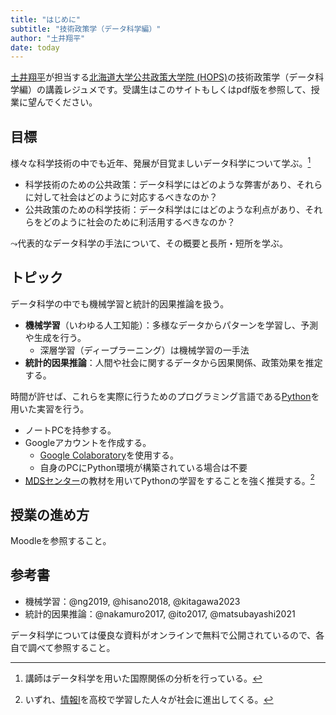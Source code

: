 ```yaml
---
title: "はじめに"
subtitle: "技術政策学（データ科学編）"
author: "土井翔平"
date: today
---
```


[土井翔平](https://shohei-doi.github.io)が担当する[北海道大学公共政策大学院 (HOPS)](https://www.hops.hokudai.ac.jp/)の技術政策学（データ科学編）の講義レジュメです。受講生はこのサイトもしくはpdf版を参照して、授業に望んでください。

## 目標

様々な科学技術の中でも近年、発展が目覚ましいデータ科学について学ぶ。^[講師はデータ科学を用いた国際関係の分析を行っている。]

- 科学技術のための公共政策：データ科学にはどのような弊害があり、それらに対して社会はどのように対応するべきなのか？
- 公共政策のための科学技術：データ科学はにはどのような利点があり、それらをどのように社会のために利活用するべきなのか？

$\leadsto$代表的なデータ科学の手法について、その概要と長所・短所を学ぶ。

## トピック

データ科学の中でも機械学習と統計的因果推論を扱う。

- **機械学習**（いわゆる人工知能）：多様なデータからパターンを学習し、予測や生成を行う。
  - 深層学習（ディープラーニング）は機械学習の一手法
- **統計的因果推論**：人間や社会に関するデータから因果関係、政策効果を推定する。

時間が許せば、これらを実際に行うためのプログラミング言語である[Python](https://www.python.org/)を用いた実習を行う。

- ノートPCを持参する。
- Googleアカウントを作成する。
  - [Google Colaboratory](https://colab.research.google.com/?hl=ja)を使用する。
  - 自身のPCにPython環境が構築されている場合は不要
- [MDSセンター](https://www.mdsc.hokudai.ac.jp/mds/learning-management-system/)の教材を用いてPythonの学習をすることを強く推奨する。^[いずれ、[情報I](https://www.mext.go.jp/a_menu/shotou/zyouhou/detail/1416756.htm)を高校で学習した人々が社会に進出してくる。]

## 授業の進め方

Moodleを参照すること。

## 参考書

- 機械学習：@ng2019, @hisano2018, @kitagawa2023
- 統計的因果推論：@nakamuro2017, @ito2017, @matsubayashi2021

データ科学については優良な資料がオンラインで無料で公開されているので、各自で調べて参照すること。